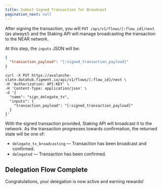 ```yaml
---
title: Submit Signed Transaction for Broadcast
pagination_next: null
---
```


After signing the transaction, you will `PUT /api/v1/flows/[:flow_id]/next` (as always!) and the Staking API will manage broadcasting the transaction to the NEAR network.

At this step, the `inputs` JSON will be:

```json
{
  "transaction_payload": "[:signed_transaction_payload]"
}
```

```text
curl -X PUT https://avalanche-slate.datahub.figment.io/api/v1/flows/[:flow_id]/next \
-H 'Authorization: API-KEY' \
-H 'Content-Type: application/json' \
-d '{
  "name": "sign_delegate_tx",
  "inputs": {
    "transaction_payload": "[:signed_transaction_payload]"
  }
}'
```

With the signed transaction provided, Staking API will broadcast it to the network. As the transaction progresses towards confirmation, the returned state will be one of:

- `delegate_tx_broadcasting` — Transaction has been broadcast and confirmed.
- `delegated` — Transaction has been confirmed.

## Delegation Flow Complete

Congratulations, your delegation is now active and earning rewards!
